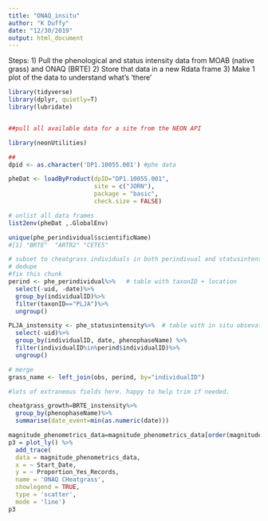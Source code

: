 ```yaml
---
title: "ONAQ_insitu"
author: "K Duffy"
date: "12/30/2019"
output: html_document
---
```

Steps: 
1) Pull the phenological and status intensity data from MOAB (native grass) and ONAQ (BRTE)
2) Store that data in a new Rdata frame
3) Make 1 plot of the data to understand what's 'there'



```r
library(tidyverse)
library(dplyr, quietly=T)
library(lubridate)


##pull all available data for a site from the NEON API

library(neonUtilities)
```
```r

## 
dpid <- as.character('DP1.10055.001') #phe data

pheDat <- loadByProduct(dpID="DP1.10055.001",
                        site = c("JORN"),
                        package = "basic",
                        check.size = FALSE)

# unlist all data frames
list2env(pheDat ,.GlobalEnv)

unique(phe_perindividual$scientificName)
#[1] "BRTE"  "ARTR2" "CETE5"
```

```r
# subset to cheatgrass individuals in both perindivual and statusintenstiy datasets
# dedupe
#fix this chunk
perind <- phe_perindividual%>%   # table with taxonID + location 
  select(-uid, -date)%>% 
  group_by(individualID)%>% 
  filter(taxonID=="PLJA")%>%
  ungroup()
```
```r
PLJA_instensity <- phe_statusintensity%>%  # table with in situ obsevations
  select(-uid)%>%
  group_by(individualID, date, phenophaseName) %>%
  filter(individualID%in%perind$individualID)%>%
  ungroup()
```

```r
# merge
grass_name <- left_join(obs, perind, by="individualID")

#lots of extraneous fields here. happy to help trim if needed. 
```

```r
cheatgrass_growth=BRTE_instensity%>%
  group_by(phenophaseName)%>%
  summarise(date_event=min(as.numeric(date)))
```

```r
magnitude_phenometrics_data=magnitude_phenometrics_data[order(magnitude_phenometrics_data$Start_Date), ]
p3 = plot_ly() %>%
  add_trace(
  data = magnitude_phenometrics_data,
  x = ~ Start_Date,
  y = ~ Proportion_Yes_Records,
  name = 'ONAQ CHeatgrass',
  showlegend = TRUE,
  type = 'scatter',
  mode = 'line')
p3
```
